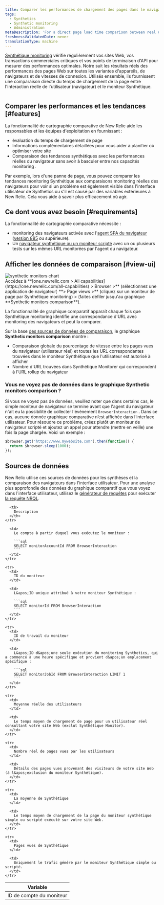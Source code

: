 ```yaml
---
title: Comparer les performances de chargement des pages dans le navigateur et monitoring Synthétique
tags:
  - Synthetics
  - Synthetic monitoring
  - Administration
metaDescription: 'For a direct page load time comparison between real user (browser) interactions and synthetic monitors, use New Relic''s comparative charting feature.'
freshnessValidatedDate: never
translationType: machine
---
```


[Synthétique monitoring](/docs/synthetics/new-relic-synthetics/getting-started/introduction-new-relic-synthetics) vérifie régulièrement vos sites Web, vos transactions commerciales critiques et vos points de terminaison d&apos;API pour mesurer des performances optimales. Notre [<InlinePopover type="browser" />](/docs/browser/new-relic-browser/getting-started/introduction-new-relic-browser)suit les résultats réels des performances des pages Web sur toutes les variantes d&apos;appareils, de navigateurs et de vitesses de connexion. Utilisés ensemble, ils fournissent une comparaison directe du temps de chargement de la page entre l&apos;interaction réelle de l&apos;utilisateur (navigateur) et le moniteur Synthétique.

<img title="" alt="" src="/images/browser_screenshot-full_synthetic-chart.webp" />

## Comparer les performances et les tendances [#features]

La fonctionnalité de cartographie comparative de New Relic aide les responsables et les équipes d&apos;exploitation en fournissant :

* évaluation du temps de chargement de page
* Informations complémentaires détaillées pour vous aider à planifier où optimiser votre site
* Comparaison des tendances synthétiques avec les performances réelles du navigateur sans avoir à basculer entre nos capacités monitoring .

Par exemple, lors d&apos;une panne de page, vous pouvez comparer les tendances monitoring Synthétique aux comparaisons monitoring réelles des navigateurs pour voir si un problème est également visible dans l&apos;interface utilisateur de Synthetics ou s&apos;il est causé par des variables extérieures à New Relic. Cela vous aide à savoir plus efficacement où agir.

## Ce dont vous avez besoin [#requirements]

La fonctionnalité de cartographie comparative nécessite :

* monitoring des navigateurs activée avec l&apos;[agent SPA du navigateur](/docs/browser/new-relic-browser/getting-started/compatibility-requirements-browser-monitoring#spa) ([version 885](/docs/release-notes/new-relic-browser-release-notes/browser-agent-release-notes) ou supérieure).
* Un [navigateur synthétique ou un moniteur scripté](/docs/synthetics/new-relic-synthetics/using-monitors/add-edit-monitors) avec un ou plusieurs tests sur les mêmes URL monitorées par l&apos;agent du navigateur.

## Afficher les données de comparaison [#view-ui]

<img title="synthetic monitors chart" alt="synthetic monitors chart" src="/images/browser_screenshot-full_synthetic-monitors-comparison-chart.gif" />

<figcaption>
  Accédez à <DNT>**[one.newrelic.com &gt; All capabilities](https://one.newrelic.com/all-capabilities) &gt; Browser &gt;**</DNT> (sélectionnez une application de navigateur) <DNT>**&gt; Page views &gt;**</DNT> (cliquez sur un moniteur de page par Synthétique monitoring) &gt; (faites défiler jusqu&apos;au graphique <DNT>**Synthetic monitors comparison**</DNT>).
</figcaption>

La fonctionnalité de graphique comparatif apparaît chaque fois que Synthétique monitoring identifie une correspondance d&apos;URL avec monitoring des navigateurs et peut la comparer.

Sur la base [des sources de données de comparaison](#data-sources), le graphique <DNT>**Synthetic monitors comparison**</DNT> montre :

* Comparaison globale du pourcentage de vitesse entre les pages vues du navigateur (utilisateur réel) et toutes les URL correspondantes trouvées dans le moniteur Synthétique que l&apos;utilisateur est autorisé à afficher
* Nombre d&apos;URL trouvées dans Synthétique Monitorer qui correspondent à l&apos;URL rollup du navigateur

### Vous ne voyez pas de données dans le graphique <DNT>**Synthetic monitors comparison**</DNT> ?

Si vous ne voyez pas de données, veuillez noter que dans certains cas, le simple moniteur de navigateur se termine avant que l&apos;agent du navigateur n&apos;ait eu la possibilité de collecter l&apos;événement `BrowserInteraction` . Dans ce cas, aucune donnée graphique comparative n’est affichée dans l’interface utilisateur. Pour résoudre ce problème, créez plutôt un moniteur de navigateur scripté et ajoutez un appel pour attendre (mettre en veille) une fois la page chargée. Voici un exemple :

```js
$browser.get('https://www.mywebsite.com').then(function() {
  return $browser.sleep(1000);
});
```

## Sources de données

New Relic utilise ces sources de données pour les synthèses et la comparaison des navigateurs dans l&apos;interface utilisateur. Pour une analyse plus approfondie des données du graphique comparatif que vous voyez dans l&apos;interface utilisateur, utilisez le [générateur de requêtes](/docs/query-your-data/explore-query-data/query-builder/use-advanced-nrql-mode-specify-data) pour exécuter [la requête NRQL](/docs/insights/nrql-new-relic-query-language/using-nrql/introduction-nrql).

<table>
  <thead>
    <tr>
      <th style={{ width: "200px" }}>
        Variable
      </th>

      <th>
        Description
      </th>
    </tr>
  </thead>

  <tbody>
    <tr>
      <td>
        ID de compte du moniteur
      </td>

      <td>
        Le compte à partir duquel vous exécutez le moniteur :

        ```sql
        SELECT monitorAccountId FROM BrowserInteraction
        ```
      </td>
    </tr>

    <tr>
      <td>
        ID du moniteur
      </td>

      <td>
        L&apos;ID unique attribué à votre moniteur Synthétique :

        ```sql
        SELECT monitorId FROM BrowserInteraction
        ```
      </td>
    </tr>

    <tr>
      <td>
        ID de travail du moniteur
      </td>

      <td>
        L&apos;ID d&apos;une seule exécution du monitoring Synthetics, qui a commencé à une heure spécifique et provient d&apos;un emplacement spécifique :

        ```sql
        SELECT monitorJobId FROM BrowserInteraction LIMIT 1
        ```
      </td>
    </tr>

    <tr>
      <td>
        Moyenne réelle des utilisateurs
      </td>

      <td>
        Le temps moyen de chargement de page pour un utilisateur réel consultant votre site Web (exclut Synthétique Monitor).
      </td>
    </tr>

    <tr>
      <td>
        Nombre réel de pages vues par les utilisateurs
      </td>

      <td>
        Détails des pages vues provenant des visiteurs de votre site Web (à l&apos;exclusion du moniteur Synthétique).
      </td>
    </tr>

    <tr>
      <td>
        La moyenne de Synthétique
      </td>

      <td>
        Le temps moyen de chargement de la page du moniteur synthétique simple ou scripté exécuté sur votre site Web.
      </td>
    </tr>

    <tr>
      <td>
        Pages vues de Synthétique
      </td>

      <td>
        Uniquement le trafic généré par le moniteur Synthétique simple ou scripté.
      </td>
    </tr>
  </tbody>
</table>